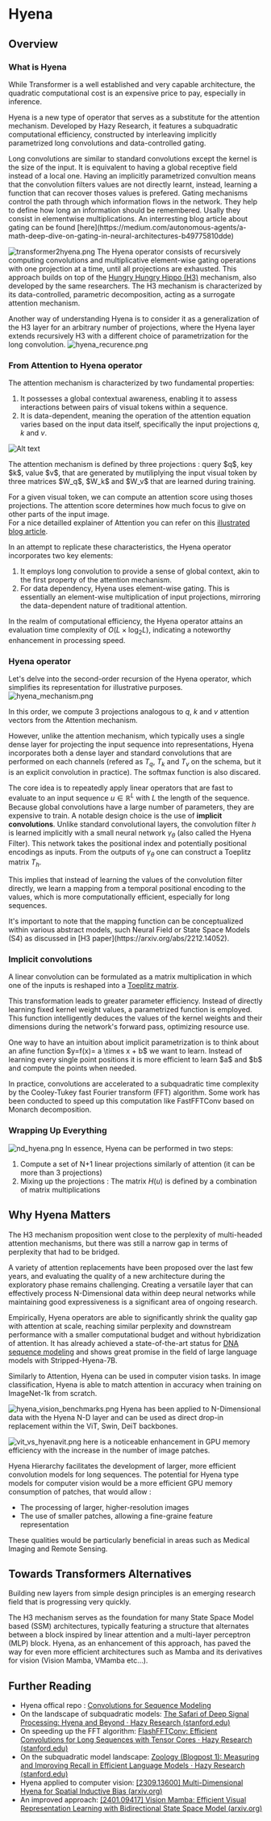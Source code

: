 # Hyena 

## Overview

### What is Hyena 
While Transformer is a well established and very capable architecture, the quadratic computational cost is an expensive price to pay, especially in inference. 

Hyena is a new type of operator that serves as a substitute for the attention mechanism. 
Developed by Hazy Research, it features a subquadratic computational efficiency, constructed by interleaving implicitly parametrized long convolutions and data-controlled gating.

<Tip>
Long convolutions are similar to standard convolutions except the kernel is the size of the input. 
It is equivalent to having a global receptive field instead of a local one. 
Having an implicitly parametrized convultion means that the convolution filters values are not directly learnt, instead, learning a function that can recover thoses values is prefered. 
</Tip>

<Tip>
Gating mechanisms control the path through which information flows in the network. They help to define how long an information should be remembered. Usally they consist in elementwise multiplications.
An interresting blog article about gating can be found [here](https://medium.com/autonomous-agents/a-math-deep-dive-on-gating-in-neural-architectures-b49775810dde) 
</Tip>


![transformer2hyena.png](https://huggingface.co/datasets/hf-vision/course-assets/resolve/main/outlook_hyena_images/transformer2hyena.png)
The Hyena operator consists of recursively computing convolutions and multiplicative element-wise gating operations with one projection at a time, until all projections are exhausted. This approach builds on top of the [Hungry Hungry Hippo (H3)](https://arxiv.org/abs/2212.14052) mechanism, also developed by the same researchers. The H3 mechanism is characterized by its data-controlled, parametric decomposition, acting as a surrogate attention mechanism.


Another way of understanding Hyena is to consider it as a generalization of the H3 layer for an arbitrary number of projections, where the Hyena layer extends recursively H3 with a different choice of parametrization for the long convolution.
![hyena_recurence.png](https://huggingface.co/datasets/hf-vision/course-assets/resolve/main/outlook_hyena_images/hyena_recurence.png)
### From Attention to Hyena operator

The attention mechanism is characterized by two fundamental properties:
1. It possesses a global contextual awareness, enabling it to assess interactions between pairs of visual tokens within a sequence.
2. It is data-dependent, meaning the operation of the attention equation varies based on the input data itself, specifically the input projections  $q$, $k$ and $v$.


![Alt text](https://huggingface.co/datasets/hf-vision/course-assets/resolve/main/outlook_hyena_images/self-attention-schema.png)


<Tip>
The attention mechanism is defined by three projections : query $q$, key $k$, value $v$, that are generated by mutiliplying the input visual token by three matrices $W_q$, $W_k$ and $W_v$ that are learned during training. 

For a given visual token, we can compute an attention score using thoses projections. The attention score determines how much focus to give on other parts of the input image.  
For a nice detailled explainer of Attention you can refer on this  [illustrated blog article](https://jalammar.github.io/illustrated-transformer/).
</Tip>

In an attempt to replicate these characteristics, the Hyena operator incorporates two key elements:
1. It employs long convolution to provide a sense of global context, akin to the first property of the attention mechanism.
2. For data dependency, Hyena uses element-wise gating. This is essentially an element-wise multiplication of input projections, mirroring the data-dependent nature of traditional attention.

In the realm of computational efficiency, the Hyena operator attains an evaluation time complexity of $O(L \times \log_2 L)$, indicating a noteworthy enhancement in processing speed.


### Hyena operator

Let's delve into the second-order recursion of the Hyena operator, which simplifies its representation for illustrative purposes.
![hyena_mechanism.png](https://huggingface.co/datasets/hf-vision/course-assets/resolve/main/outlook_hyena_images/hyena-order2-schema.png)

In this order, we compute 3 projections analogous to $q$, $k$ and $v$ attention vectors from the Attention mechanism. 

However, unlike the attention mechanism, which typically uses a single dense layer for projecting the input sequence into representations, Hyena incorporates both a dense layer and standard convolutions that are performed on each channels (refered as $T_q$, $T_k$  and $T_v$ on the schema, but it is an explicit convolution in practice). The softmax function is also discared. 

The core idea is to repeatedly apply linear operators that are fast to evaluate to an input sequence $u \in \mathbb{R}^{L}$ with $L$ the length of the sequence. 
Because global convolutions have a large number of parameters, they are expensive to train. A notable design choice is the use of **implicit convolutions**. 
Unlike standard convolutional layers, the convolution filter $h$ is learned implicitly with a small neural network $\gamma_{\theta}$ (also called the Hyena Filter). 
This network takes the positional index and potentially positional encodings as inputs. From the outputs of $\gamma_{\theta}$ one can construct a Toeplitz matrix $T_{h}$. 

This implies that instead of learning the values of the convolution filter directly, we learn a mapping from a temporal positional encoding to the values, which is more computationally efficient, especially for long sequences.

<Tip>
It's important to note that the mapping function can be conceptualized within various abstract models, such Neural Field or State Space Models (S4) as discussed in [H3 paper](https://arxiv.org/abs/2212.14052).
</Tip>

### Implicit convolutions

A linear convolution can be formulated as a matrix multiplication in which one of the inputs is reshaped into a [Toeplitz matrix](https://en.wikipedia.org/wiki/Toeplitz_matrix).

This transformation leads to greater parameter efficiency. 
Instead of directly learning fixed kernel weight values, a parametrized function is employed. 
This function intelligently deduces the values of the kernel weights and their dimensions during the network's forward pass, optimizing resource use.

<Tip>
One way to have an intuition about implicit parametrization is to think about an afine function $y=f(x)= a \times x + b$ we want to learn. Instead of learning every single point positions it is more efficient to learn $a$ and $b$ and compute the points when needed. 
</Tip>

In practice, convolutions are accelerated to a subquadratic time complexity by the Cooley-Tukey fast Fourier transform (FFT) algorithm. 
Some work has been conducted to speed up this computation like FastFFTConv based on Monarch decomposition. 

### Wrapping Up Everything

![nd_hyena.png](https://huggingface.co/datasets/hf-vision/course-assets/resolve/main/outlook_hyena_images/nd_hyena.png)
In essence, Hyena can be performed in two steps: 
1) Compute a set of N+1 linear projections similarly of attention (it can be more than 3 projections)
2) Mixing up the projections : The matrix $H(u)$ is defined by a combination of matrix multiplications

## Why Hyena Matters
 
The H3 mechanism proposition went close to the perplexity of multi-headed attention mechanisms, but there was still a narrow gap in terms of perplexity that had to be bridged. 

A variety of attention replacements have been proposed over the last few years, and evaluating the quality of a new architecture during the exploratory phase remains challenging. 
Creating a versatile layer that can effectively process N-Dimensional data within deep neural networks while maintaining good expressiveness is a significant area of ongoing research.

Empirically, Hyena operators are able to significantly shrink the quality gap with attention at scale, reaching similar perplexity and downstream performance with a smaller computational budget and without hybridization of attention. 
It has already achieved a state-of-the-art status for [DNA sequence modeling](https://arxiv.org/abs/2306.15794) and shows great promise in the field of large language models with Stripped-Hyena-7B. 

Similarly to Attention, Hyena can be used in computer vision tasks. In image classification, Hyena is able to match attention in accuracy when training on ImageNet-1k from scratch.

![hyena_vision_benchmarks.png](https://huggingface.co/datasets/hf-vision/course-assets/resolve/main/outlook_hyena_images/hyena_vision_benchmarks.png)
Hyena has been applied to N-Dimensional data with the Hyena N-D layer and can be used as direct drop-in replacement within the ViT, Swin, DeiT backbones. 

![vit_vs_hyenavit.png](https://huggingface.co/datasets/hf-vision/course-assets/resolve/main/outlook_hyena_images/vit_vs_hyenavit.png)
here is a noticeable enhancement in GPU memory efficiency with the increase in the number of image patches.

Hyena Hierarchy facilitates the development of larger, more efficient convolution models for long sequences. 
The potential for Hyena type models for computer vision would be a more efficient GPU memory consumption of patches, that would allow : 
* The processing of larger, higher-resolution images
* The use of smaller patches, allowing a fine-graine feature representation 

These qualities would be particularly beneficial in areas such as Medical Imaging and Remote Sensing.

## Towards Transformers Alternatives 
Building new layers from simple design principles is an emerging research field that is progressing very quickly. 

The H3 mechanism serves as the foundation for many State Space Model based (SSM) architectures, typically featuring a structure that alternates between a block inspired by linear attention and a multi-layer perceptron (MLP) block. 
Hyena, as an enhancement of this approach, has paved the way for even more efficient architectures such as Mamba and its derivatives for vision (Vision Mamba, VMamba etc...).

## Further Reading
- Hyena offical repo : [Convolutions for Sequence Modeling](https://github.com/HazyResearch/safari)
- On the landscape of subquadratic models: [The Safari of Deep Signal Processing: Hyena and Beyond · Hazy Research (stanford.edu)](https://hazyresearch.stanford.edu/blog/2023-06-08-hyena-safari)
- On speeding up the FFT algorithm: [FlashFFTConv: Efficient Convolutions for Long Sequences with Tensor Cores · Hazy Research (stanford.edu)](https://hazyresearch.stanford.edu/blog/2023-11-13-flashfftconv)
- On the subquadratic model landscape: [Zoology (Blogpost 1): Measuring and Improving Recall in Efficient Language Models · Hazy Research (stanford.edu)](https://hazyresearch.stanford.edu/blog/2023-12-11-zoology1-analysis)
- Hyena applied to computer vision: [[2309.13600] Multi-Dimensional Hyena for Spatial Inductive Bias (arxiv.org)](https://arxiv.org/abs/2309.13600)
- An improved approach: [[2401.09417] Vision Mamba: Efficient Visual Representation Learning with Bidirectional State Space Model (arxiv.org)](https://arxiv.org/abs/2401.09417)
